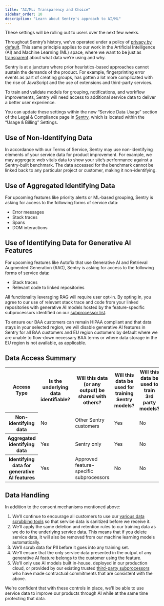 ```yaml
---
title: "AI/ML: Transparency and Choice"
sidebar_order: 10
description: "Learn about Sentry's approach to AI/ML"
---
```


<Note>
These settings will be rolling out to users over the next few weeks.
</Note>

Throughout Sentry’s history, we’ve operated under a policy of [privacy by default](https://sentry.io/lp/privacy-by-default/). This same principle applies to our work in the Artificial Intelligence (AI) and Machine Learning (ML) space, where we want to be just as [transparent](https://blog.sentry.io/terms-of-service-update/) about what data we’re using and why.

Sentry is at a juncture where prior heuristics-based approaches cannot sustain the demands of the product. For example, fingerprinting error events as part of creating groups, has gotten a lot more complicated with the rise of JavaScript and the use of extensions and third-party services.

To train and validate models for grouping, notifications, and workflow improvements, Sentry will need access to additional service data to deliver a better user experience.

You can update these settings within the new “Service Data Usage” section of the Legal & Compliance page in [Sentry](https://sentry.io/orgredirect/organizations/:orgslug/settings/legal/), which is located within the “Usage & Billing” Settings.

## Use of Non-Identifying Data

In accordance with our Terms of Service, Sentry may use non-identifying elements of your service data for product improvement. For example, we may aggregate web vitals data to show your site’s performance against a Sentry-built benchmark. The data accessed for the benchmark cannot be linked back to any particular project or customer, making it non-identifying.

## Use of Aggregated Identifying Data

For upcoming features like priority alerts or ML-based grouping, Sentry is asking for access to the following forms of service data:

- Error messages
- Stack traces
- Spans
- DOM interactions

## Use of Identifying Data for Generative AI Features

For upcoming features like Autofix that use Generative AI and Retrieval Augmented Generation (RAG), Sentry is asking for access to the following forms of service data:

- Stack traces
- Relevant code to linked repositories

All functionality leveraging RAG will require user opt-in. By opting in, you agree to our use of relevant stack trace and code from your linked repositories with generative AI models hosted by the feature-specific subprocessors identified on our [subprocessor list](https://sentry.io/legal/subprocessors/).

To ensure our BAA customers can remain HIPAA compliant and that data stays in your selected region, we will disable generative AI features in Sentry for all BAA customers and EU region customers by default where we are unable to flow-down necessary BAA terms or where data storage in the EU region is not available, as applicable.

## Data Access Summary

<table>
  <tbody>
    <tr>
      <th>Access Type</th>
      <th>Is the underlying data identifiable?</th>
      <th>Will this data (or any output) be shared with others?</th>
      <th>Will this data be used for training Sentry models?</th>
      <th>Will this data be used to train 3rd party models?</th>
    </tr>
    <tr>
      <th>Non-identifying data</th>
      <td>No</td>
      <td>Other Sentry customers</td>
      <td>Yes</td>
      <td>No</td>
    </tr>
    <tr>
      <th>Aggregated identifying data</th>
      <td>Yes</td>
      <td>Sentry only</td>
      <td>Yes</td>
      <td>No</td>
    </tr>
    <tr>
      <th>Identifying data for generative AI features</th>
      <td>Yes</td>
      <td>Approved feature-specific subprocessors</td>
      <td>No</td>
      <td>No</td>
    </tr>
  </tbody>
</table>

## Data Handling

In addition to the consent mechanisms mentioned above:

1. We'll continue to encourage all customers to use our [various data scrubbing tools](https://docs.sentry.io/product/data-management-settings/scrubbing/) so that service data is sanitized before we receive it.
2. We'll apply the same deletion and retention rules to our training data as we do to the underlying service data. This means that if you delete service data, it will also be removed from our machine learning models automatically.
3. We'll scrub data for PII before it goes into any training set.
4. We'll ensure that the only service data presented in the output of any generative AI feature belongs to the customer using the feature.
5. We'll only use AI models built in-house, deployed in our production cloud, or provided by our existing trusted [third-party subprocessors](https://sentry.io/legal/subprocessors/) who have made contractual commitments that are consistent with the above.

We're confident that with these controls in place, we'll be able to use service data to improve our products through AI while at the same time protecting that data.
